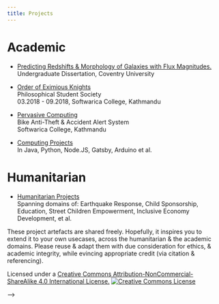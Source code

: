 ```yaml
---
title: Projects
---
```


# Academic

- [Predicting Redshifts & Morphology of Galaxies with Flux Magnitudes.](https://bit.ly/2NBiYMG)  
  Undergraduate Dissertation, Coventry University

* [Order of Eximious Knights](http://bit.ly/SocietyOEK)  
  Philosophical Student Society  
  03.2018 - 09.2018, Softwarica College, Kathmandu

- [Pervasive Computing](https://github.com/BijuAle/arduino_reactive_anti-theft_for_bikes)  
  Bike Anti-Theft & Accident Alert System  
  Softwarica College, Kathmandu

* [Computing Projects](https://github.com/BijuAle?tab=repositories)  
  In Java, Python, Node.JS, Gatsby, Arduino et al.

# Humanitarian

- [Humanitarian Projects](https://np.linkedin.com/in/bijuale)  
  Spanning domains of: Earthquake Response, Child Sponsorship, Education, Street Children Empowerment, Inclusive Economy Development, et al.

These project artefacts are shared freely. Hopefully, it inspires you to extend it to your own usecases, across the humanitarian & the academic domains. Please reuse & adapt them with due consideration for ethics, & academic integrity, while evincing appropriate credit (via citation & referencing).

Licensed under a <a rel="license" href="http://creativecommons.org/licenses/by-nc-sa/4.0/"> Creative Commons Attribution-NonCommercial-ShareAlike 4.0 International License.</a> <a rel="license" href="http://creativecommons.org/licenses/by-nc-sa/4.0/"><img alt="Creative Commons License" style="border-width:0" src="https://i.creativecommons.org/l/by-nc-sa/4.0/80x15.png"/></a>

<!-- - Report Editor
  01.2016 - 02.2016, Kathmandu, Nepal
  ActionAid (Child Sponsorship Program)

- Package Handler
  12.2015 - 01.2016, Rasuwa | Sindhupalchowk | Kavre, Nepal
  ActionAid (Disaster Resilience &amp; Quality Education in Schools)

* Humanitarian Aide, Logistics
  06 - 09.2015, Gorkha, Nepal
  Folkekirkens Nødhjælp (Earthquake Emergency Project)

- Intern, Humanitarian Logistics
  05 - 06.2015, Lalitpur
  Folkekirkens Nødhjælp (Earthquake Emergency Project)

* [Program Intern](https://bijuale.com.np/2014/learning-with-giz)
  02-08.2014, Lalitpur
  Component C+D, Inclusive Development of the Econonmy (Phase II)
  Deutsche Gesellschaft f¨ur Internationale Zusammenarbeit (GIZ) GmbH

# Communal

- Residential Volunteer
  04.2018 - 06.2018 , Dhading
  Post-Earthquake Family & Society Resilience (SAHAS Project)
  Folkekirkens Nødhjælp (GoGlobal)

* Field Volunteer
  04.2015 - 05.2015, Rasuwa | Sindhupalchowk | Kavre, Nepal
  Earthquake Early Response Project
  ActionAid

- Volunteer Tutor
  03.2012 - 03.2013, Kathmandu, Nepal
  Nepali Children's Education Project
  Durbar High School

* Volunteer
  03.2009 - 03.2015, Kathmandu, Nepal
  Street Children Care & Upliftment
  HEARTBEAT --> -->
